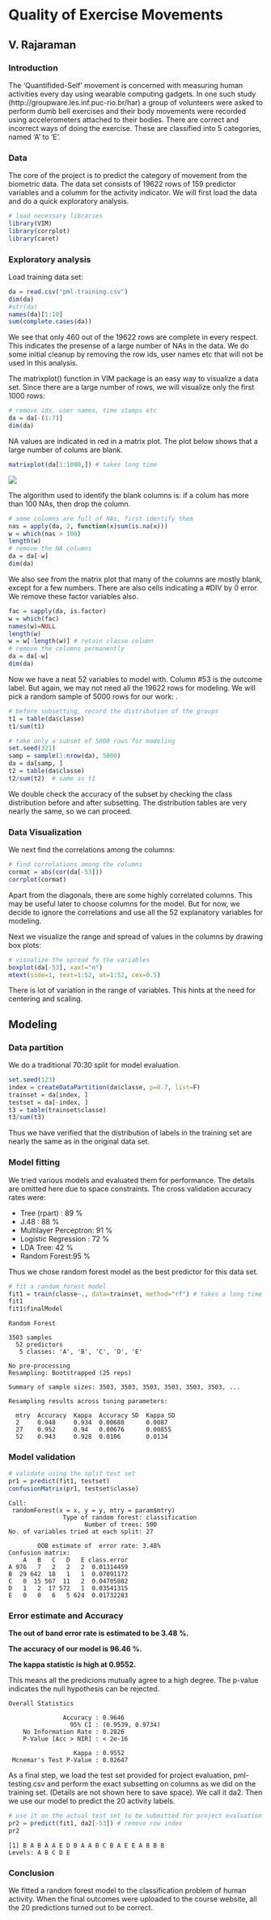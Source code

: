 Quality of Exercise Movements
========================================================

## V. Rajaraman

### Introduction

The 'Quantifided-Self' movement is concerned with measuring human activities every day using wearable computing gadgets. In one such study (http://groupware.les.inf.puc-rio.br/har) a group of volunteers were asked to perform dumb bell exercises and their body movements were recorded using accelerometers attached to their bodies. There are correct and incorrect ways of doing the exercise. These are classified into 5 categories, named 'A' to 'E'.

### Data
The core of the project is to predict the category of movement from the biometric data. The data set consists of 19622 rows of 159 predictor variables and a columm for the activity indicator. We will first load the data and do a quick exploratory analysis.

```r
# load necessary libraries
library(VIM)
library(corrplot)
library(caret)
```

### Exploratory analysis
Load training data set:
```r
da = read.csv("pml-training.csv")
dim(da)
#str(da)
names(da)[1:10]
sum(complete.cases(da))
```

We see that only 460 out of the 19622 rows are complete in every respect. This indicates the presense of a large number of NAs in the data. We do some initial cleanup by removing the row ids, user names etc that will not be used in this analysis.

The matrixplot() function in VIM package is an easy way to visualize a data set. Since there are a large number of rows, we will visualize only the first 1000 rows:

```r
# remove ids, user names, time stamps etc
da = da[-(1:7)]
dim(da)

```

NA values are indicated in red in a matrix plot. The plot below shows that a large number of colums are blank. 
```r
matrixplot(da[1:1000,]) # takes long time
```

<img src="figure/matrixplot2.png">

The algorithm used to identify the blank columns is: if a colum has more than 100 NAs, then drop the column.

```r
# some columns are full of NAs, first identify them
nas = apply(da, 2, function(x)sum(is.na(x)))
w = which(nas > 100)
length(w)
# remove the NA columns
da = da[-w]
dim(da)
```

We also see from the matrix plot that many of the columns are mostly blank, except for a few numbers. There are also cells indicating a #DIV by 0 error. We remove these factor variables also.

```r
fac = sapply(da, is.factor)
w = which(fac)
names(w)=NULL
length(w) 
w = w[-length(w)] # retain classe column
# remove the columns permanently
da = da[-w]
dim(da) 
```

Now we have a neat 52 variables to model with. Column #53 is the outcome label. But again, we may not need all the 19622 rows for modeling. We will pick a random sample of 5000 rows for our work:
.
```r
# before subsetting, record the distribution of the groups
t1 = table(da$classe)
t1/sum(t1)

# take only a subset of 5000 rows for modeling
set.seed(321)
samp = sample(1:nrow(da), 5000)
da = da[samp, ]
t2 = table(da$classe)
t2/sum(t2)  # same as t1

```
We double check the accuracy of the subset by checking the class distribution before and after subsetting. The distribution tables are very nearly the same, so we can proceed.

### Data Visualization

We next find the correlations among the columns:
```r
# find correlations among the columns
cormat = abs(cor(da[-53]))
corrplot(cormat)
```
Apart from the diagonals, there are some highly correlated columns. This may be useful later to choose columns for the model. But for now, we decide to ignore the correlations and use all the 52 explanatory variables for modeling.

Next we visualize the range and spread of values in the columns by drawing box plots:
```r
# visualize the spread fo the variables
boxplot(da[-53], xaxt="n") 
mtext(side=1, text=1:52, at=1:52, cex=0.5)
```
There is lot of variation in the range of variables. This hints at the need for centering and scaling.

## Modeling 
### Data partition
We do a traditional 70:30 split for model evaluation.
```r
set.seed(123)
index = createDataPartition(da$classe, p=0.7, list=F)
trainset = da[index, ]
testset = da[-index, ]
t3 = table(trainset$classe)
t3/sum(t3) 
```
Thus we have verified that the distribution of labels in the training set are nearly the same as in the original data set.

### Model fitting
We tried various models and evaluated them for performance. The details are omitted here due to space constraints. The cross validation accuracy rates were:

* Tree (rpart) : 89 %
* J.48 : 88 % 
* Multilayer Perceptron: 91 %
* Logistic Regression : 72 %
* LDA Tree: 42 %
* Random Forest:95 %

Thus we chose random forest model as the best predictor for this data set.
```r
# fit a random forest model
fit1 = train(classe~., data=trainset, method="rf") # takes a long time
fit1
fit1$finalModel
```

```
Random Forest 

3503 samples
  52 predictors
   5 classes: 'A', 'B', 'C', 'D', 'E' 

No pre-processing
Resampling: Bootstrapped (25 reps) 

Summary of sample sizes: 3503, 3503, 3503, 3503, 3503, 3503, ... 

Resampling results across tuning parameters:

  mtry  Accuracy  Kappa  Accuracy SD  Kappa SD
  2     0.948     0.934  0.00688      0.0087  
  27    0.952     0.94   0.00676      0.00855 
  52    0.943     0.928  0.0106       0.0134 
```
### Model validation
```r
# validate using the split test set
pr1 = predict(fit1, testset)
confusionMatrix(pr1, testset$classe)
```

```
Call:
 randomForest(x = x, y = y, mtry = param$mtry) 
               Type of random forest: classification
                     Number of trees: 500
No. of variables tried at each split: 27

        OOB estimate of  error rate: 3.48%
Confusion matrix:
    A   B   C   D   E class.error
A 976   7   2   2   2  0.01314459
B  29 642  18   1   1  0.07091172
C   0  15 567  11   2  0.04705882
D   1   2  17 572   1  0.03541315
E   0   0   6   5 624  0.01732283
```
### Error estimate and Accuracy

**The out of band error rate is estimated to be 3.48 %.**

**The accuracy of our model is 96.46 %.** 

**The kappa statistic is high at 0.9552.** 

This means all the predicions mutually agree to a high degree. The p-value indicates the null hypothesis can be rejected. 

```
Overall Statistics
                                          
               Accuracy : 0.9646          
                 95% CI : (0.9539, 0.9734)
    No Information Rate : 0.2826          
    P-Value [Acc > NIR] : < 2e-16         
                                          
                  Kappa : 0.9552          
 Mcnemar's Test P-Value : 0.02647 
```
As a final step, we load the test set provided for project evaluation, pml-testing.csv and perform the exact subsetting on columns as we did on the training set. (Details are not shown here to save space). We call it da2. Then we use our model to predict the 20 activity labels.

```r
# use it on the actual test set to be submitted for project evaluation
pr2 = predict(fit1, da2[-53]) # remove row index
pr2
```
```
[1] B A B A A E D B A A B C B A E E A B B B
Levels: A B C D E
```
### Conclusion
We fitted a random forest model to the classification problem of human activity. When the final outcomes were uploaded to the course website, all the 20 predictions turned out to be correct.

